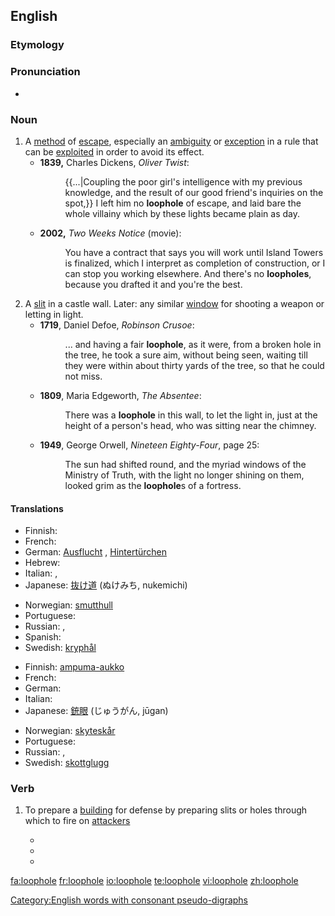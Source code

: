 ==English==

===Etymology===

{{compound|loop|hole}}

===Pronunciation===
* {{IPA|/ˈluːphəʊl/}}

===Noun===
{{en-noun}}

# A [[method]] of [[escape]], especially an [[ambiguity]] or [[exception]] in a rule that can be [[exploit]]ed in order to avoid its effect.
#*'''1839,''' Charles Dickens, ''Oliver Twist'':
#*:{{...|Coupling the poor girl's intelligence with my previous knowledge, and the result of our good friend's inquiries on the spot,}} I left him no '''loophole''' of escape, and laid bare the whole villainy which by these lights became plain as day.
#*'''2002,''' ''Two Weeks Notice'' (movie):
#*:You have a contract that says you will work until Island Towers is finalized, which I interpret as completion of construction, or I can stop you working elsewhere. And there's no '''loopholes''', because you drafted it and you're the best.
# A [[slit]] in a castle wall. Later: any similar [[window]] for shooting a weapon or letting in light.
#*'''1719''', Daniel Defoe, ''Robinson Crusoe'':
#*:... and having a fair '''loophole''', as it were, from a broken hole in the tree, he took a sure aim, without being seen, waiting till they were within about thirty yards of the tree, so that he could not miss.
#*'''1809''', Maria Edgeworth, ''The Absentee'':
#*:There was a '''loophole''' in this wall, to let the light in, just at the height of a person's head, who was sitting near the chimney.
#*'''1949''', George Orwell, ''Nineteen Eighty-Four'', page 25:
#*:The sun had shifted round, and the myriad windows of the Ministry of Truth, with the light no longer shining on them, looked grim as the '''loophole'''s of a fortress.

====Translations====
{{trans-top|method of escape}}
* Finnish: {{t-|fi|porsaanreikä}}
* French: {{t+|fr|échappatoire|f}}
* German: [[Ausflucht]] {{f}}, [[Hintertürchen]] {{n}}
* Hebrew: {{t|he|פרצה|tr=pirtsa}}
* Italian: {{t-|it|scappatoia|f}}, {{t+|it|cavillo|m}}
* Japanese: [[抜け道]] (ぬけみち, nukemichi)
{{trans-mid}}
* Norwegian: [[smutthull]] {{n}}
* Portuguese: {{t+|pt|brecha}}
* Russian: {{t+|ru|лазейка|f|tr=laz'éjka}}, {{t+|ru|увёртка|f|tr=uv'órtka}}
* Spanish: {{t-|es|escapatoria|f}}
* Swedish: [[kryphål]] {{n}}
{{trans-bottom}}

{{trans-top|slit in a castle wall}}
* Finnish: [[ampuma-aukko]]
* French: {{t+|fr|meurtrière|f}}
* German: {{t+|de|Schießscharte|f}}
* Italian: {{t+|it|feritoia|f}}
* Japanese: [[銃眼]] (じゅうがん, jūgan)
{{trans-mid}}
* Norwegian: [[skyteskår]] {{n}}
* Portuguese: {{t+|pt|seteira|f}}
* Russian: {{t+|ru|амбразура|f|tr=ambrazúra}}, {{t+|ru|бойница|f|tr=bojníca}}
* Swedish: [[skottglugg]] {{c}}
{{trans-bottom}}

===Verb===
{{en-verb|loophol|ed}}

# {{military}} To prepare a [[building]] for defense by preparing slits or holes through which to fire on [[attacker]]s
#*{{quote-book|year=1896|author=Arthur Conan Doyle|title=The Exploits Of Brigadier Gerard|chapter=|edition=|url=http://www.gutenberg.org/etext/11247
|passage=The lower windows were barricaded, and the whole building '''loopholed''' for musketry fire. }}
#*{{quote-book|year=1907|author=A. E. W. Mason|title=The Broken Road|chapter=|edition=|url=http://www.gutenberg.org/etext/10755
|passage=The doors were barricaded, the shutters closed upon the windows and '''loopholed''', and provisions were brought in from the outhouses. }}
#*{{quote-book|year=1915|author=W. H. L. Watson|title=Adventures of a Despatch Rider|chapter=|edition=|url=http://www.gutenberg.org/etext/16868
|passage=The Germans were '''loopholing''' it for defence. }}
[[Category:English words with consonant pseudo-digraphs]]
[[fa:loophole]]
[[fr:loophole]]
[[io:loophole]]
[[te:loophole]]
[[vi:loophole]]
[[zh:loophole]]